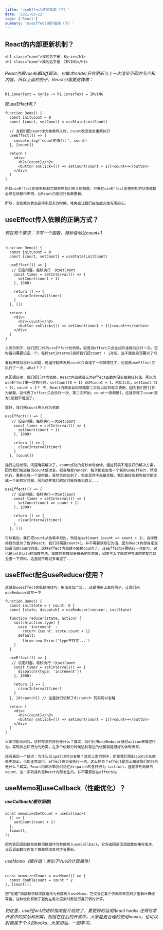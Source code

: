 ```yaml
---
title: 'useEffect进阶指南（下）'
date: '2021-03-22'
tags: ['React']
summary: 'useEffect进阶指南（下）'
---
```


## React的内部更新机制？

```
<h1 class="name">我的名字是：Kyrie</h1>
<h1 class="name">我的名字是：IRVING</h1>
```

###### React也跟vue有着Diff算法，它每次render只会更新与上一次渲染不同的节点和内容，所以上面的例子，React只需要这样做：

`h1.innerText = Kyrie -> h1.innerText = IRVING`

那useEffect呢？

```
function Demo() {
  const initCount = 0
  const [count, setCount] = useState(initCount)

  // 当我们把count作为依赖传入时，count改变就会重新执行
  useEffect(() => {
    console.log('count的值为：', count)
  }, [count])

  return (
    <div>
      <h2>{count}</h2>
      <button onClick={() => setCount(count + 1)}>count++</button>
    </div>
  )
}
```

`所以useEffect的更新机制完成依靠我们传入的依赖，只要在useEffect里使用到的状态值都必须在依赖中声明，让React内部进行依赖更新。`

`所以，当依赖的状态变得多起来的时候，难免会让我们在性能方面有所担心。`

## useEffect传入依赖的正确方式？

###### 现在有个需求：书写一个函数，每秒自动让count+1

```
function Demo() {
  const initCount = 0
  const [count, setCount] = useState(initCount)

  useEffect(() => {
   // 设定时器，每秒执行一次setCount
    const timer = setInterval(() => {
      setCount(count + 1)
    }, 1000)

    return () => {
      clearInterval(timer)
    }
  }, [])

  return (
    <div>
      <h2>{count}</h2>
      <button onClick={() => setCount(count + 1)}>count++</button>
    </div>
  )
}
```

`上面的例子，我们把[]作为useEffect的依赖，就是说effect只会在组件挂载后执行一次。定时器只需要设定一个，每秒setInterval后帮我们把count + 1对吧，这不就能实现需求了吗`

`看起来貌似没什么问题，但运行起来发现count只自增了一次就停住了，也就是useEffect只执行了一次，what？？？`

`原因很简单，我们把[]作为依赖，React内部就会认为effect函数内没有依赖任何值，所以当useEffect第一次执行时，setCount(0 + 1) 此时count = 1，然后1s后，setCount（1 + 1），count = 2？ 不，React内部会自动忽略第二次及以后的每次更新，因为我们把[]作为依赖，就代表了effect只会执行一次，第二次开始，count一直都是1，这就导致了count变为1后就不增加了。`

`那好，我们把count传入作为依赖`

```
useEffect(() => {
   // 设定时器，每秒执行一次setCount
    const timer = setInterval(() => {
      setCount(count + 1)
    }, 1000)

    return () => {
      clearInterval(timer)
    }
  }, [count])
```

`运行之后发现，问题确实解决了，count成功的每秒自动自增，但这其实不是最好的解决方案，因为我们知道每当count值改变，就会触发render，每次都会生成一个新的useEffect，然后执行，重新生成一个定时器，虽然目的达到了，但这显然不是最优解，我们最好能避免每次都生成一个新的定时器，因为这样我们的定时器将毫无意义...`

```
useEffect(() => {
   // 设定时器，每秒执行一次setCount
    const timer = setInterval(() => {
      setCount(count => count + 1)
    }, 1000)

    return () => {
      clearInterval(timer)
    }
  }, [])
```

`可以看到，我们把count从依赖中取出，然后在setCount（count => count + 1），这样做得目的是为了告诉React，我们只需要count+1，并不需要读取它的值，因为React内部肯定是知道当前count的值，这样effect内部就不依赖count了，useEffect只需执行一次即可，这也是setState的函数写法，函数的参数就是最新的状态值，如果不太了解这种写法的朋友可以去查一下资料，这里就不再过多阐述了...`

## useEffect配合useReducer使用？

`这就是useEffect究极使用技巧，用法及其广泛...还是使用上面的例子，让我们用useReducer改写一下`

```
function Demo() {
  const initState = { count: 0 }
  const [state, dispatch] = useReducer(reducer, initState)

  function reducer(state, action) {
    switch(action.type) {
      case 'increment' :
        return {count: state.count + 1}
      default:
        throw new Error('type不存在...')
    }
  }

  useEffect(() => {
   // 设定时器，每秒执行一次setCount
    const timer = setInterval(() => {
      dispatch({type: 'increment'})
    }, 1000)

    return () => {
      clearInterval(timer)
    }
  }, [dispatch]) // 这里我们依赖了dispatch 其实可以省略

  return (
    <div>
      <h2>{count}</h2>
      <button onClick={() => setCount(count + 1)}>count++</button>
    </div>
  )
}
```

`大家可能会问我，这种写法的好处是什么？其实，我们利用useReducer通过action来描述行为，实现状态和行为的分离，在多个依赖的时候这种写法的优势就能很好的体现出来。`

`还有最后一个疑点：为什么dispatch可以省略？其实上面的例子，即使我们把dispatch从依赖中取出，也能正常运行，effect也只会执行一次。这么神奇？effect是怎么知道我们的行为是什么？其实，React内部会帮我们记住dispatch的各种行为（action），且能拿到最新的count，这一系列操作是React内部发生的，并不需要放在effect内。`

## useMemo和useCallback（性能优化）？

##### useCallback(缓存函数)

```
const memoizedSetCount = useCallback(
  () => {
    setCount(count + 1)
  },
  [count],
);
```

`把内联回调函数及依赖项数组作为参数传入useCallback，它将返回该回调函数的缓存版本，该回调函数仅在某个依赖项改变时才会更新。`

###### useMemo（缓存值：类似于Vue的计算属性）

```
const memoizedCount = useMemo(() => {
  const doubleCount = count * 2
}, [count]);
```

`把“创建”函数和依赖项数组作为参数传入useMemo，它仅会在某个依赖项改变时才重新计算缓存值。这种优化有助于避免在每次渲染时都进行高开销的计算。`

###### 到这里，useEffect的进阶指南就介绍完了，要更好的运用React hooks 还得日常开发中的实战和积累，相信在往后的开发中，大家能更合理的使用hooks，也可以封装属于个人的hooks...大家加油，一起学习。

